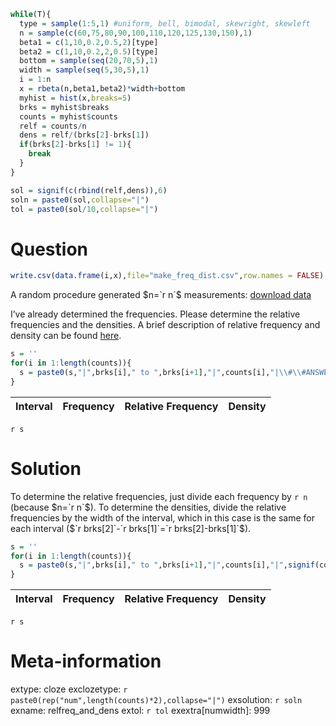 ```r
while(T){
  type = sample(1:5,1) #uniform, bell, bimodal, skewright, skewleft
  n = sample(c(60,75,80,90,100,110,120,125,130,150),1)
  beta1 = c(1,10,0.2,0.5,2)[type]
  beta2 = c(1,10,0.2,2,0.5)[type]
  bottom = sample(seq(20,70,5),1)
  width = sample(seq(5,30,5),1)
  i = 1:n
  x = rbeta(n,beta1,beta2)*width+bottom
  myhist = hist(x,breaks=5)
  brks = myhist$breaks
  counts = myhist$counts
  relf = counts/n
  dens = relf/(brks[2]-brks[1])
  if(brks[2]-brks[1] != 1){
    break
  }
}

sol = signif(c(rbind(relf,dens)),6)
soln = paste0(sol,collapse="|")
tol = paste0(sol/10,collapse="|")

```


Question
========

```r
write.csv(data.frame(i,x),file="make_freq_dist.csv",row.names = FALSE)
```

A random procedure generated $n=`r n`$ measurements: [download data](make_freq_dist.csv)

I've already determined the frequencies. Please determine the relative frequencies and the densities. A brief description of relative frequency and density can be found [here](https://en.wikipedia.org/wiki/Histogram){target="blank"}.

```r
s = ''
for(i in 1:length(counts)){
  s = paste0(s,"|",brks[i]," to ",brks[i+1],"|",counts[i],"|\\#\\#ANSWER",i*2-1,"\\#\\# ","| \\#\\#ANSWER",i*2,"\\#\\#|\n")
}
```

| Interval |  Frequency  | Relative Frequency | Density |
|:---:|:---:|:---:|:---:|
`r s`


Solution
========

To determine the relative frequencies, just divide each frequency by `r n` (because $n=`r n`$). To determine the densities, divide the relative frequencies by the width of the interval, which in this case is the same for each interval ($`r brks[2]`-`r brks[1]`=`r brks[2]-brks[1]`$).

```r
s = ''
for(i in 1:length(counts)){
  s = paste0(s,"|",brks[i]," to ",brks[i+1],"|",counts[i],"|",signif(counts[i]/n,4),"|",signif(counts[i]/n/(brks[i+1]-brks[i]),4),"|\n")
}
```

| Interval |  Frequency  | Relative Frequency | Density |
|:---:|:---:|:---:|:---:|
`r s`



Meta-information
================
extype: cloze
exclozetype: `r paste0(rep("num",length(counts)*2),collapse="|")`
exsolution: `r soln`
exname: relfreq_and_dens
extol: `r tol`
exextra[numwidth]: 999
